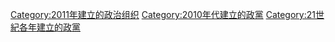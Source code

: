{{Cat topic in year|topic=建立的政黨|year=2011}}

[[Category:2011年建立的政治组织|Category:2011年建立的政治组织]]
[[Category:2010年代建立的政黨|Category:2010年代建立的政黨]]
[[Category:21世紀各年建立的政黨|Category:21世紀各年建立的政黨]]